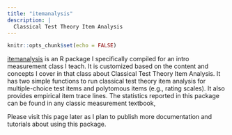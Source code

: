 ```yaml
---
title: "itemanalysis"
description: |
  Classical Test Theory Item Analysis
---
```


```r
knitr::opts_chunk$set(echo = FALSE)
```

[itemanalysis](https://cran.r-project.org/web/packages/itemanalysis/index.html) is an R package I specifically compiled for an intro measurement class I teach. It is customized based on the content and concepts I cover in that class about Classical Test Theory Item Analysis. It has two simple functions to run classical test theory item analysis for multiple-choice test items and polytomous items (e.g., rating scales). It also provides empirical item trace lines. The statistics reported in this package can be found in any classic measurement textbook,

Please visit this page later as I plan to publish more documentation and tutorials about using this package.